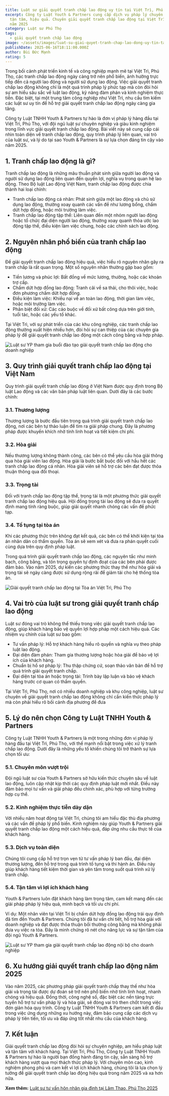 ```yaml
---
title: Luật sư giải quyết tranh chấp lao động uy tín tại Việt Trì, Phú Thọ 2025
excerpt: Công ty Luật Youth & Partners cung cấp dịch vụ pháp lý chuyên nghiệp,
  tận tâm, hiệu quả. Chuyên giải quyết tranh chấp lao động tại Việt Trì, Phú Thọ
  năm 2025
category: Luật sư Phú Thọ
tags:
  - giải quyết tranh chấp lao động
image: ~/assets/images/luat-su-giai-quyet-tranh-chap-lao-dong-uy-tin-tai-viet-tri-phu-tho2025.jpg
publishDate: 2025-06-16T18:11:00.000Z
author: Bùi Đức Mạnh
rating: 5
---
```


Trong bối cảnh phát triển kinh tế và công nghiệp mạnh mẽ tại Việt Trì, Phú Thọ, các tranh chấp lao động ngày càng trở nên phổ biến, ảnh hưởng trực tiếp đến cả người lao động và người sử dụng lao động. Việc giải quyết tranh chấp lao động không chỉ là một quá trình pháp lý phức tạp mà còn đòi hỏi sự am hiểu sâu sắc về luật lao động, kỹ năng đàm phán và kinh nghiệm thực tiễn. Đặc biệt, tại một trung tâm công nghiệp như Việt Trì, nhu cầu tìm kiếm các luật sư uy tín để hỗ trợ giải quyết tranh chấp lao động ngày càng gia tăng.

Công ty Luật TNHH Youth & Partners tự hào là đơn vị pháp lý hàng đầu tại Việt Trì, Phú Thọ, với đội ngũ luật sư chuyên nghiệp và giàu kinh nghiệm trong lĩnh vực giải quyết tranh chấp lao động. Bài viết này sẽ cung cấp cái nhìn toàn diện về tranh chấp lao động, quy trình pháp lý liên quan, vai trò của luật sư, và lý do tại sao Youth & Partners là sự lựa chọn đáng tin cậy vào năm 2025.

<YouTube id="deSlm5fs4Yc" />

## 1. Tranh chấp lao động là gì?

Tranh chấp lao động là những mâu thuẫn phát sinh giữa người lao động và người sử dụng lao động liên quan đến quyền lợi, nghĩa vụ trong quan hệ lao động. Theo Bộ luật Lao động Việt Nam, tranh chấp lao động được chia thành hai loại chính:

* Tranh chấp lao động cá nhân: Phát sinh giữa một lao động và chủ sử dụng lao động, thường xoay quanh các vấn đề như lương bổng, chấm dứt hợp đồng, hoặc môi trường làm việc.
* Tranh chấp lao động tập thể: Liên quan đến một nhóm người lao động hoặc tổ chức đại diện người lao động, thường xoay quanh thỏa ước lao động tập thể, điều kiện làm việc chung, hoặc các chính sách lao động.

## 2. Nguyên nhân phổ biến của tranh chấp lao động

Để giải quyết tranh chấp lao động hiệu quả, việc hiểu rõ nguyên nhân gây ra tranh chấp là rất quan trọng. Một số nguyên nhân thường gặp bao gồm:

* Tiền lương và phúc lợi: Bất đồng về mức lương, thưởng, hoặc các khoản trợ cấp.
* Chấm dứt hợp đồng lao động: Tranh cãi về sa thải, cho thôi việc, hoặc đơn phương chấm dứt hợp đồng.
* Điều kiện làm việc: Khiếu nại về an toàn lao động, thời gian làm việc, hoặc môi trường làm việc.
* Phân biệt đối xử: Các cáo buộc về đối xử bất công dựa trên giới tính, tuổi tác, hoặc các yếu tố khác.

Tại Việt Trì, với sự phát triển của các khu công nghiệp, các tranh chấp lao động thường xuất hiện nhiều hơn, đòi hỏi sự can thiệp của các chuyên gia pháp lý để giải quyết tranh chấp lao động một cách công bằng và hợp pháp.

![Luật sư YP tham gia buổi đào tạo giải quyết tranh chấp lao động cho doanh nghiệp](~/assets/images/luat-su-yp-tham-gia-buoi-dao-tao-giai-quyet-tranh-chap-lao-dong-cho-doanh-nghiep.jpg "Luật sư YP tham gia buổi đào tạo giải quyết tranh chấp lao động cho doanh nghiệp")

## 3. Quy trình giải quyết tranh chấp lao động tại Việt Nam

Quy trình giải quyết tranh chấp lao động ở Việt Nam được quy định trong Bộ luật Lao động và các văn bản pháp luật liên quan. Dưới đây là các bước chính:

### 3.1. Thương lượng

Thương lượng là bước đầu tiên trong quá trình giải quyết tranh chấp lao động, nơi các bên tự thảo luận để tìm ra giải pháp chung. Đây là phương pháp được khuyến khích nhờ tính linh hoạt và tiết kiệm chi phí.

### 3.2. Hòa giải

Nếu thương lượng không thành công, các bên có thể yêu cầu hòa giải thông qua hòa giải viên lao động. Hòa giải là bước bắt buộc đối với hầu hết các tranh chấp lao động cá nhân. Hòa giải viên sẽ hỗ trợ các bên đạt được thỏa thuận thông qua đối thoại.

### 3.3. Trọng tài

Đối với tranh chấp lao động tập thể, trọng tài là một phương thức giải quyết tranh chấp lao động hiệu quả. Hội đồng trọng tài lao động sẽ đưa ra quyết định mang tính ràng buộc, giúp giải quyết nhanh chóng các vấn đề phức tạp.

### 3.4. Tố tụng tại tòa án

Khi các phương thức trên không đạt kết quả, các bên có thể khởi kiện tại tòa án nhân dân có thẩm quyền. Tòa án sẽ xem xét và đưa ra phán quyết cuối cùng dựa trên quy định pháp luật.

Trong quá trình giải quyết tranh chấp lao động, các nguyên tắc như minh bạch, công bằng, và tôn trọng quyền tự định đoạt của các bên phải được đảm bảo. Vào năm 2025, dự kiến các phương thức thay thế như hòa giải và trọng tài sẽ ngày càng được sử dụng rộng rãi để giảm tải cho hệ thống tòa án.

![Giải quyết tranh chấp lao động tại Tòa án Việt Trì, Phú Thọ](~/assets/images/giai-quyet-tranh-chap-lao-dong-tai-toa-an-viet-tri-phu-tho.jpg "Giải quyết tranh chấp lao động tại Tòa án Việt Trì, Phú Thọ")

## 4. Vai trò của luật sư trong giải quyết tranh chấp lao động

Luật sư đóng vai trò không thể thiếu trong việc giải quyết tranh chấp lao động, giúp khách hàng bảo vệ quyền lợi hợp pháp một cách hiệu quả. Các nhiệm vụ chính của luật sư bao gồm:

* Tư vấn pháp lý: Hỗ trợ khách hàng hiểu rõ quyền và nghĩa vụ theo pháp luật lao động.
* Đại diện đàm phán: Tham gia thương lượng hoặc hòa giải để bảo vệ lợi ích của khách hàng.
* Chuẩn bị hồ sơ pháp lý: Thu thập chứng cứ, soạn thảo văn bản để hỗ trợ quá trình giải quyết tranh chấp.
* Đại diện tại tòa án hoặc trọng tài: Trình bày lập luận và bảo vệ khách hàng trước cơ quan có thẩm quyền.

Tại Việt Trì, Phú Thọ, nơi có nhiều doanh nghiệp và khu công nghiệp, luật sư chuyên về giải quyết tranh chấp lao động không chỉ cần kiến thức pháp lý mà còn phải hiểu rõ bối cảnh địa phương để đưa

## 5. Lý do nên chọn Công ty Luật TNHH Youth & Partners

Công ty Luật TNHH Youth & Partners là một trong những đơn vị pháp lý hàng đầu tại Việt Trì, Phú Thọ, với thế mạnh nổi bật trong việc xử lý tranh chấp lao động. Dưới đây là những yếu tố khiến chúng tôi trở thành sự lựa chọn tối ưu:

### 5.1. Chuyên môn vượt trội

Đội ngũ luật sư của Youth & Partners sở hữu kiến thức chuyên sâu về luật lao động, luôn cập nhật kịp thời các quy định pháp luật mới nhất. Điều này đảm bảo mọi tư vấn và giải pháp đều chính xác, phù hợp với từng trường hợp cụ thể.

### 5.2. Kinh nghiệm thực tiễn dày dặn

Với nhiều năm hoạt động tại Việt Trì, chúng tôi am hiểu đặc thù địa phương và các vấn đề pháp lý phổ biến. Kinh nghiệm này giúp Youth & Partners giải quyết tranh chấp lao động một cách hiệu quả, đáp ứng nhu cầu thực tế của khách hàng.

### 5.3. Dịch vụ toàn diện

Chúng tôi cung cấp hỗ trợ trọn vẹn từ tư vấn pháp lý ban đầu, đại diện thương lượng, đến hỗ trợ trong quá trình tố tụng và thi hành án. Điều này giúp khách hàng tiết kiệm thời gian và yên tâm trong suốt quá trình xử lý tranh chấp.

### 5.4. Tận tâm vì lợi ích khách hàng

Youth & Partners luôn đặt khách hàng làm trọng tâm, cam kết mang đến các giải pháp pháp lý hiệu quả, minh bạch và tối ưu chi phí.

Ví dụ: Một nhân viên tại Việt Trì bị chấm dứt hợp đồng lao động trái quy định đã tìm đến Youth & Partners. Chúng tôi đã tư vấn chi tiết, hỗ trợ hòa giải với doanh nghiệp và đạt được thỏa thuận bồi thường công bằng mà không phải đưa vụ việc ra tòa. Đây là minh chứng rõ nét cho năng lực và sự tận tâm của đội ngũ Youth & Partners.

![Luật sư YP tham gia giải quyết tranh chấp lao động nội bộ cho doanh nghiệp](~/assets/images/luat-su-yp-tham-gia-giai-quyet-tranh-chap-lao-dong-noi-bo-cho-doanh-nghiep.jpg "Luật sư YP tham gia giải quyết tranh chấp lao động nội bộ cho doanh nghiệp")

## 6. Xu hướng giải quyết tranh chấp lao động năm 2025

Vào năm 2025, các phương pháp giải quyết tranh chấp thay thế như hòa giải và trọng tài được dự đoán sẽ trở nên phổ biến nhờ tính linh hoạt, nhanh chóng và hiệu quả. Đồng thời, công nghệ số, đặc biệt các nền tảng trực tuyến hỗ trợ tư vấn pháp lý và hòa giải, sẽ đóng vai trò then chốt trong việc đơn giản hóa quy trình. Công ty Luật TNHH Youth & Partners cam kết đi đầu trong việc ứng dụng những xu hướng này, đảm bảo cung cấp các dịch vụ pháp lý tiên tiến, tối ưu và đáp ứng tốt nhất nhu cầu của khách hàng.

## 7. Kết luận

Giải quyết tranh chấp lao động đòi hỏi sự chuyên nghiệp, am hiểu pháp luật và tận tâm với khách hàng. Tại Việt Trì, Phú Thọ, Công ty Luật TNHH Youth & Partners tự hào là người bạn đồng hành đáng tin cậy, sẵn sàng hỗ trợ khách hàng vượt qua mọi thách thức pháp lý. Với chuyên môn cao, kinh nghiệm phong phú và cam kết vì lợi ích khách hàng, chúng tôi là lựa chọn lý tưởng để giải quyết tranh chấp lao động hiệu quả trong năm 2025 và xa hơn nữa.

**Xem thêm:** [Luật sư tư vấn hôn nhân gia đình tại Lâm Thao, Phú Thọ 2025 ](https://yplawfirm.vn/tin-tuc/luat-su-tu-van-hon-nhan-gia-dinh-tai-lam-thao-phu-tho-2025)
